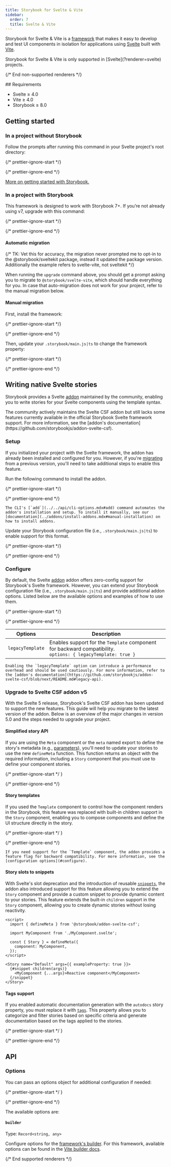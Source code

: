 ```yaml
---
title: Storybook for Svelte & Vite
sidebar:
  order: 7
  title: Svelte & Vite
---
```


Storybook for Svelte & Vite is a [framework](../../contribute/framework.mdx) that makes it easy to develop and test UI components in isolation for applications using [Svelte](https://svelte.dev/) built with [Vite](https://vitejs.dev/).

<If notRenderer="svelte">
  <Callout variant="info">
    Storybook for Svelte & Vite is only supported in [Svelte](?renderer=svelte) projects.
  </Callout>

  {/* End non-supported renderers */}
</If>

<If renderer="svelte">
  ## Requirements

  * Svelte ≥ 4.0
  * Vite ≥ 4.0
  * Storybook ≥ 8.0

  ## Getting started

  ### In a project without Storybook

  Follow the prompts after running this command in your Svelte project's root directory:

  {/* prettier-ignore-start */}

  <CodeSnippets path="init-command.md" />

  {/* prettier-ignore-end */}

  [More on getting started with Storybook.](../install.mdx)

  ### In a project with Storybook

  This framework is designed to work with Storybook 7+. If you’re not already using v7, upgrade with this command:

  {/* prettier-ignore-start */}

  <CodeSnippets path="storybook-upgrade.md" />

  {/* prettier-ignore-end */}

  #### Automatic migration

  {/* TK: Vet this for accuracy, the migration never prompted me to opt-in to the @storybook/sveltekit package, instead it updated the package version. Additionally the example refers to svelte-vite, not sveltekit */}

  When running the `upgrade` command above, you should get a prompt asking you to migrate to `@storybook/svelte-vite`, which should handle everything for you. In case that auto-migration does not work for your project, refer to the manual migration below.

  #### Manual migration

  First, install the framework:

  {/* prettier-ignore-start */}

  <CodeSnippets path="svelte-vite-install.md" />

  {/* prettier-ignore-end */}

  Then, update your `.storybook/main.js|ts` to change the framework property:

  {/* prettier-ignore-start */}

  <CodeSnippets path="svelte-vite-add-framework.md" />

  {/* prettier-ignore-end */}

  ## Writing native Svelte stories

  Storybook provides a Svelte [addon](https://storybook.js.org/addons/@storybook/addon-svelte-csf) maintained by the community, enabling you to write stories for your Svelte components using the template syntax. 
  
  <Callout variant="info">
    The community actively maintains the Svelte CSF addon but still lacks some features currently available in the official Storybook Svelte framework support. For more information, see the [addon's documentation](https://github.com/storybookjs/addon-svelte-csf).
  </Callout>

  ### Setup

  If you initialized your project with the Svelte framework, the addon has already been installed and configured for you. However, if you're [migrating](#automatic-migration) from a previous version, you'll need to take additional steps to enable this feature.

  Run the following command to install the addon.

  {/* prettier-ignore-start */}

  <CodeSnippets path="svelte-csf-addon-install.md" />

  {/* prettier-ignore-end */}

  <Callout variant="info">
  
    The CLI's [`add`](../../api/cli-options.mdx#add) command automates the addon's installation and setup. To install it manually, see our [documentation](../addons/install-addons.mdx#manual-installation) on how to install addons.
  
  </Callout>

  Update your Storybook configuration file (i.e., `.storybook/main.js|ts`) to enable support for this format.
  
  {/* prettier-ignore-start */}

  <CodeSnippets path="main-config-svelte-csf-register.md" />

  {/* prettier-ignore-end */}

  ### Configure
 
  By default, the Svelte [addon](https://storybook.js.org/addons/@storybook/addon-svelte-csf) addon offers zero-config support for Storybook's Svelte framework. However, you can extend your Storybook configuration file (i.e., `.storybook/main.js|ts`) and provide additional addon options. Listed below are the available options and examples of how to use them.

  {/* prettier-ignore-start */}

  <CodeSnippets path="svelte-csf-addon-options.md" />

  {/* prettier-ignore-end */}

  | Options          | Description |
  | ---------------- | ------------------------------------------------------------------------------------------------------------------ |
  | `legacyTemplate` | Enables support for the `Template` component for backward compatibility. <br/> `options: { legacyTemplate: true }` |
  
  <Callout variant="info">

    Enabling the `legacyTemplate` option can introduce a performance overhead and should be used cautiously. For more information, refer to the [addon's documentation](https://github.com/storybookjs/addon-svelte-csf/blob/next/README.md#legacy-api).
  
  </Callout>

  ### Upgrade to Svelte CSF addon v5

  With the Svelte 5 release, Storybook's Svelte CSF addon has been updated to support the new features. This guide will help you migrate to the latest version of the addon. Below is an overview of the major changes in version 5.0 and the steps needed to upgrade your project.

  #### Simplified story API
  
  If you are using the `Meta` component or the `meta` named export to define the story's metadata (e.g., [parameters](../../writing-stories/parameters.mdx)), you'll need to update your stories to use the new `defineMeta` function. This function returns an object with the required information, including a `Story` component that you must use to define your component stories.
  
  {/* prettier-ignore-start */ }

  <CodeSnippets path="svelte-csf-story-migration.md" />

  {/* prettier-ignore-end */}

  #### Story templates
 
  If you used the `Template` component to control how the component renders in the Storybook, this feature was replaced with built-in children support in the `Story` component, enabling you to compose components and define the UI structure directly in the story.
  
  {/* prettier-ignore-start */ }

  <CodeSnippets path="svelte-csf-story-custom-children.md" />

  {/* prettier-ignore-end */}

  <Callout variant="info">

    If you need support for the `Template` component, the addon provides a feature flag for backward compatibility. For more information, see the [configuration options](#configure).
  
  </Callout>

  #### Story slots to snippets
  
  With Svelte's slot deprecation and the introduction of reusable [`snippets`](https://svelte.dev/docs/svelte/v5-migration-guide#Snippets-instead-of-slots), the addon also introduced support for this feature allowing you to extend the `Story` component and provide a custom snippet to provide dynamic content to your stories. This feature extends the built-in `children` support in the `Story` component, allowing you to create dynamic stories without losing reactivity.

  ```svelte title="MyComponent.stories.svelte"
  <script>
    import { defineMeta } from '@storybook/addon-svelte-csf';
    
    import MyComponent from './MyComponent.svelte';

    const { Story } = defineMeta({
      component: MyComponent,
    });
  </script>

  <Story name="Default" args={{ exampleProperty: true }}>
    {#snippet children(args)}
      <MyComponent {...args}>Reactive component</MyComponent>
    {/snippet}
  </Story>
  ```

  #### Tags support

  If you enabled automatic documentation generation with the `autodocs` story property, you must replace it with [`tags`](../../writing-stories/tags.mdx). This property allows you to categorize and filter stories based on specific criteria and generate documentation based on the tags applied to the stories.
  
  {/* prettier-ignore-start */ }

  <CodeSnippets path="svelte-csf-addon-tags.md" />

  {/* prettier-ignore-end */}

  ## API

  ### Options

  You can pass an options object for additional configuration if needed:

  {/* prettier-ignore-start */ }

  <CodeSnippets path="svelte-vite-framework-options.md" />

  {/* prettier-ignore-end */}

  The available options are:

  #### `builder`

  Type: `Record<string, any>`

  Configure options for the [framework's builder](../../api/main-config/main-config-framework.mdx#optionsbuilder). For this framework, available options can be found in the [Vite builder docs](../../builders/vite.mdx).

  {/* End supported renderers */}
</If>
